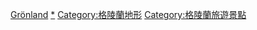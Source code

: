 {{Commonscat|Glaciers of Greenland}}

[[Category:北美洲冰川|Grönland]]
[[Category:丹麥冰河|*]]
[[Category:格陵蘭地形|Category:格陵蘭地形]]
[[Category:格陵蘭旅遊景點|Category:格陵蘭旅遊景點]]